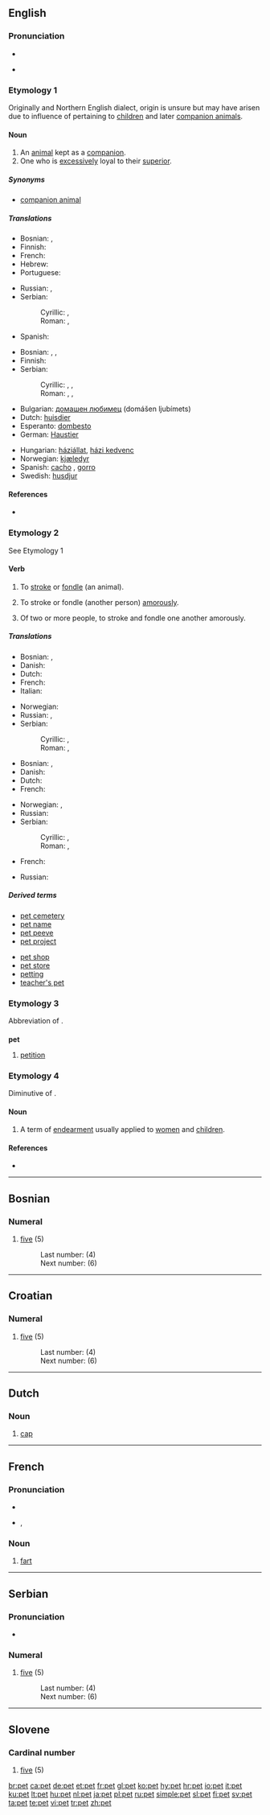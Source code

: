 {{also|Pet.|PET}}
==English==

===Pronunciation===
* {{IPA|/pɛt/}}
* {{audio|en-us-pet.ogg|Audio (US)}}
*: {{rhymes|ɛt}}

===Etymology 1===
Originally {{etyl|sco}} and Northern English dialect, origin is unsure but may have arisen due to influence of {{term|petty}} pertaining to [[children]] and later [[companion animal]]s.

====Noun====
{{wikipedia}}
{{en-noun}}

# An [[animal]] kept as a [[companion]].
# One who is [[excessively]] loyal to their [[superior]].

=====Synonyms=====
* [[companion animal]]

=====Translations=====
{{trans-top|an animal kept as a companion}}
* Bosnian: {{t|bs|ljubimac|m}}, {{t|bs|mezimac|m}}
* Finnish: {{t+|fi|lemmikkieläin}}
* French: {{t|fr|animal familier|m}}
* Hebrew: {{t-|he|חיית מחמד|f|sc=Hebr}}
* Portuguese: {{t|pt|animal de estimação|m}}
{{trans-mid}}
* Russian: {{t|ru|любимец|m|tr=ljubímets|sc=Cyrl}}, {{t|ru|домашнее животное|n|tr=domášneje živótnoje|sc=Cyrl}}
* Serbian:
*: Cyrillic: {{t|sr|љубимац|m|sc=Cyrl}}, {{t|sr|мезимац|m|sc=Cyrl}}
*: Roman: {{t|sr|ljubimac|m}}, {{t|sr|mezimac|m}}
* Spanish: {{t-|es|mascota|f}}
{{trans-bottom}}

{{trans-top|one who is excessively loyal to their superior}}
* Bosnian: {{t|bs|miljenik|m}}, {{t|bs|ljubimac|m}}, {{t|bs|mezimac|m}}
* Finnish: {{t+|fi|lemmikki}}
* Serbian:
*: Cyrillic: {{t|sr|миљеник|m|sc=Cyrl}}, {{t|sr|љубимац|m|sc=Cyrl}}, {{t|sr|мезимац|m|sc=Cyrl}}
*: Roman: {{t|sr|miljenik|m}}, {{t|sr|ljubimac|m}}, {{t|sr|mezimac|m}}
{{trans-mid}}
{{trans-bottom}}

{{checktrans-top|Translations to categorise}}
* Bulgarian: [[домашен любимец]] (domášen ljubímets) {{m}}
* Dutch: [[huisdier]] {{n}}
* Esperanto: [[dombesto]]
* German: [[Haustier]] {{n}}
{{checktrans-mid}}
* Hungarian: [[háziállat]], [[házi kedvenc]]
* Norwegian: [[kjæledyr]] {{n}}
* Spanish: [[cacho]] {{m}}, [[gorro]] {{m}}
* Swedish: [[husdjur]] {{n}}
{{checktrans-bottom}}

====References====
* {{R:Online Etymology Dictionary}}

===Etymology 2===
See Etymology 1

====Verb====
{{en-verb|pet|t|ing}}

# {{transitive}} To [[stroke]] or [[fondle]] (an animal).
# {{transitive|informal}} To stroke or fondle (another person) [[amorously]].
# {{intransitive|informal}} Of two or more people, to stroke and fondle one another amorously.

=====Translations=====
{{trans-top|fondle (an animal)}}
* Bosnian: {{t|bs|maziti}}, {{t|bs|milovati}}
* Danish: {{t|da|kæle}}
* Dutch: {{t+|nl|aaien}}
* French: {{t+|fr|caresser}}
* Italian: {{t+|it|accarezzare}}
{{trans-mid}}
* Norwegian: {{t|no|kjæle}}
* Russian: {{t|ru|ласкать|tr=laskát'|sc=Cyrl}}, {{t|ru|гладить|tr=gládit'|sc=Cyrl}}
* Serbian:
*: Cyrillic: {{t|sr|мазити|sc=Cyrl}}, {{t|sr|миловати|sc=Cyrl}}
*: Roman: {{t|sr|maziti}}, {{t|sr|milovati}}
{{trans-bottom}}

{{trans-top|fondle (another person) amorously}}
* Bosnian: {{t|bs|maziti}}, {{t|bs|milovati}}
* Danish: {{t|da|kæle}}
* Dutch: {{t-|nl|strelen}}
* French: {{t+|fr|peloter}}
{{trans-mid}}
* Norwegian: {{t|no|kjæle}}, {{t|no|kose med}}
* Russian: {{t|ru|ласкать|tr=laskát'|sc=Cyrl}}
* Serbian:
*: Cyrillic: {{t|sr|мазити|sc=Cyrl}}, {{t|sr|миловати|sc=Cyrl}}
*: Roman: {{t|sr|maziti}}, {{t|sr|milovati}}
{{trans-bottom}}

{{trans-top|intransitive: fondle amorously}}
* French: {{t|fr|se peloter}}
{{trans-mid}}
* Russian: {{t|ru|ласкаться|tr=laskát'sja|sc=Cyrl}}
{{trans-bottom}}

=====Derived terms=====
{{top2}}
* [[pet cemetery]]
* [[pet name]]
* [[pet peeve]]
* [[pet project]]
{{mid2}}
* [[pet shop]]
* [[pet store]]
* [[petting]] {{pos_n}}
* [[teacher's pet]]
{{bottom}}

===Etymology 3===
Abbreviation of {{term|petition}}.

===={{abbreviation}}====
'''pet'''

# [[petition]]

===Etymology 4===
Diminutive of {{term|petal}}.

====Noun====
{{en-noun|-}}

# {{Geordie}} A term of [[endearment]] usually applied to [[women]] and [[children]].

====References====
* {{R:Northeast Dialect 2005}}

----

==Bosnian==

===Numeral===
{{infl|bs|numeral}}

# {{cardinal|lang=bs}} [[five]] (5)
#: Last number: {{l|bs|četiri}} (4)
#: Next number: {{l|bs|šest}} (6)

----

==Croatian==

===Numeral===
{{infl|hr|numeral}}

# {{cardinal|lang=hr}} [[five]] (5)
#: Last number: {{l|hr|četiri}} (4)
#: Next number: {{l|hr|šest}} (6)

----

==Dutch==

===Noun===
{{nl-noun|g=m|petten|petje|dimpl=petjes}}

# [[cap]] {{i|headwear with a peak at the front}}

----

==French==

===Pronunciation===
* {{audio|Fr-pet.ogg|audio}}
* {{IPA|/pɛ/|lang=fr}}, {{SAMPA|/pE/}}

===Noun===
{{fr-noun|m}}

# [[fart]]

----

==Serbian==

===Pronunciation===
* {{audio|Sr-pet.ogg|audio}}

===Numeral===
{{infl|sr|numeral|Cyrillic spelling|пет}}

# {{cardinal|lang=sr}} [[five]] (5)
#: Last number: {{l|sr|četiri}} (4)
#: Next number: {{l|sr|šest}} (6)

----

==Slovene==

===Cardinal number===
{{infl|sl|numeral}}

# {{cardinal|lang=sl}} [[five]] (5)

[[br:pet]]
[[ca:pet]]
[[de:pet]]
[[et:pet]]
[[fr:pet]]
[[gl:pet]]
[[ko:pet]]
[[hy:pet]]
[[hr:pet]]
[[io:pet]]
[[it:pet]]
[[ku:pet]]
[[lt:pet]]
[[hu:pet]]
[[nl:pet]]
[[ja:pet]]
[[pl:pet]]
[[ru:pet]]
[[simple:pet]]
[[sl:pet]]
[[fi:pet]]
[[sv:pet]]
[[ta:pet]]
[[te:pet]]
[[vi:pet]]
[[tr:pet]]
[[zh:pet]]